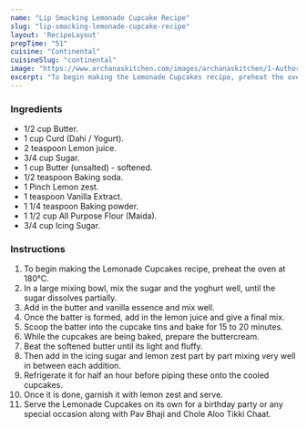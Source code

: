---
name: "Lip Smacking Lemonade Cupcake Recipe"
slug: "lip-smacking-lemonade-cupcake-recipe"
layout: 'RecipeLayout'
prepTime: "51"
cuisine: "Continental"
cuisineSlug: "continental"
image: "https://www.archanaskitchen.com/images/archanaskitchen/1-Author/Bakelicious/lemonade_cupcake_1600.jpg"
excerpt: "To begin making the Lemonade Cupcakes recipe, preheat the oven at 180°C"
---

### Ingredients

- 1/2 cup Butter.
- 1 cup Curd (Dahi / Yogurt).
- 2 teaspoon Lemon juice.
- 3/4 cup Sugar.
- 1 cup Butter (unsalted) - softened.
- 1/2 teaspoon Baking soda.
- 1 Pinch Lemon zest.
- 1 teaspoon Vanilla Extract.
- 1 1/4 teaspoon Baking powder.
- 1 1/2 cup All Purpose Flour (Maida).
- 3/4 cup Icing Sugar.

### Instructions

1. To begin making the Lemonade Cupcakes recipe, preheat the oven at 180°C.
1. In a large mixing bowl, mix the sugar and the yoghurt well, until the sugar dissolves partially.
1. Add in the butter and vanilla essence and mix well.
1. Once the batter is formed, add in the lemon juice and give a final mix.
1. Scoop the batter into the cupcake tins and bake for 15 to 20 minutes.
1. While the cupcakes are being baked, prepare the buttercream.
1. Beat the softened butter until its light and fluffy.
1. Then add in the icing sugar and lemon zest part by part mixing very well in between each addition.
1. Refrigerate it for half an hour before piping these onto the cooled cupcakes.
1. Once it is done, garnish it with lemon zest and serve.
1. Serve the Lemonade Cupcakes on its own for a birthday party or any special occasion along with Pav Bhaji and Chole Aloo Tikki Chaat.
